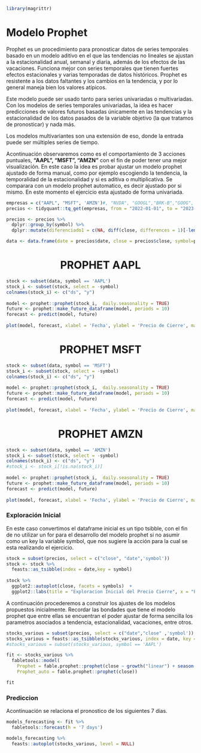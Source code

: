 ```r
library(magrittr)
```

# Modelo Prophet


Prophet es un procedimiento para pronosticar datos de series temporales basado en un modelo aditivo en el que las tendencias no lineales  se ajustan a la estacionalidad anual, semanal y diaria, además  de los efectos de las vacaciones. Funciona mejor con series  temporales que tienen fuertes efectos estacionales y varias  temporadas de datos históricos. Prophet es resistente a los datos faltantes y los cambios en la tendencia, y por lo general maneja bien los valores atípicos.

Este modelo puede ser usado tanto para series univariadas o multivariadas.
Con los modelos de series temporales univariadas, la idea es hacer predicciones de valores futuros basadas únicamente en las tendencias y la estacionalidad de los  datos pasados de la variable objetivo (la que tratamos de pronosticar) y nada más.

Los modelos multivariantes son una extensión de eso, donde la entrada puede ser múltiples series de tiempo.

Acontinuación observaremos como es el comportamiento de 3 acciones puntuales, **"AAPL", "MSFT", "AMZN"** con el fin de poder tener una mejor visualización. En este caso la idea es probar ajustar un modelo prophet ajustado de forma manual, como por ejemplo escogiendo la tendencia, la temporalidad de la estacionalidad y si es aditiva o multiplicativa. Se comparara con un modelo prophet automatico, es decir ajustado por si mismo. En este momento el ejercicio esta ajustado de forma univariada.


```r
empresas = c("AAPL", "MSFT", 'AMZN')#, "NVDA", "GOOGL","BRK-B","GOOG", "META","UNH","XOM")
precios <- tidyquant::tq_get(empresas, from = "2022-01-01", to = "2023-04-30", get = "stock.prices")
```

```r
precios <- precios %>% 
  dplyr::group_by(symbol) %>% 
  dplyr::mutate(diferenciado1 = c(NA, diff(close, differences = 1)[-length(close)]))

data <- data.frame(date = precios$date, close = precios$close, symbol=precios$symbol)
```

<h1><center>PROPHET AAPL</center></h1>
```r
stock <- subset(data, symbol == 'AAPL')
stock_i <- subset(stock, select = -symbol)
colnames(stock_i) <- c("ds", "y")
  
model <- prophet::prophet(stock_i,  daily.seasonality = TRUE)
future <- prophet::make_future_dataframe(model, periods = 10) 
forecast <- predict(model, future)
  
plot(model, forecast, xlabel = 'Fecha', ylabel = 'Precio de Cierre', main = paste('Modelo Prophet para', unique(stock$symbol))) 
```

<h1><center>PROPHET MSFT</center></h1>
```r
stock <- subset(data, symbol == 'MSFT')
stock_i <- subset(stock, select = -symbol)
colnames(stock_i) <- c("ds", "y")
  
model <- prophet::prophet(stock_i,  daily.seasonality = TRUE)
future <- prophet::make_future_dataframe(model, periods = 10) 
forecast <- predict(model, future)
  
plot(model, forecast, xlabel = 'Fecha', ylabel = 'Precio de Cierre', main = paste('Modelo Prophet para', unique(stock$symbol))) 
```

<h1><center>PROPHET AMZN</center></h1>
```r
stock <- subset(data, symbol == 'AMZN')
stock_i <- subset(stock, select = -symbol)
colnames(stock_i) <- c("ds", "y")
#stock_i <- stock_i[!is.na(stock_i)]
  
model <- prophet::prophet(stock_i,  daily.seasonality = TRUE)
future <- prophet::make_future_dataframe(model, periods = 10) 
forecast <- predict(model, future)
  
plot(model, forecast, xlabel = 'Fecha', ylabel = 'Precio de Cierre', main = paste('Modelo Prophet para', unique(stock$symbol))) 
```

<h3> Exploración Inicial </h3>

En este caso convertimos el dataframe inicial es un tipo tsibble, con el fin de no utilizar un for para el desarrollo del modelo prophet si no asumir como un key la variable symbol, que nos sugiere la acción para la cual se esta realizando el ejercicio.

```r
stock = subset(precios, select = c("close", "date",'symbol'))
stock <- stock %>% 
  feasts::as_tsibble(index = date,key = symbol)
 
stock %>% 
  ggplot2::autoplot(close, facets = symbols)  +
  ggplot2::labs(title = "Exploracion Inicial del Precio Cierre", x = "Fecha", y = "Precio Cierre")
```


A continuación procederemos a construir los ajustes de los modelos propuestos inicialmente. Recordar las bondades que tiene el modelo prophet que entre ellas se encuentran el poder ajustar de forma sencilla los parametros asociados a tendencia, estacionalidad, vacaciones, entre otros.

```r
stocks_various = subset(precios, select = c("date","close" ,'symbol'))
stocks_various = feasts::as_tsibble(stocks_various, index = date, key = symbol)
#stocks_various = subset(stocks_various, symbol == 'AAPL')

fit <- stocks_various %>%
  fabletools::model(
    Prophet = fable.prophet::prophet(close ~ growth("linear") + season("week", type = "additive")),
    Prophet_auto = fable.prophet::prophet(close)) 

fit
```
<h3> Prediccion </h3>

Acontinuación se relaciona el pronostico de los siguientes 7 dias.

```r
models_forecasting <- fit %>%
  fabletools::forecast(h = '7 days')

models_forecasting %>%
  feasts::autoplot(stocks_various, level = NULL)
```
